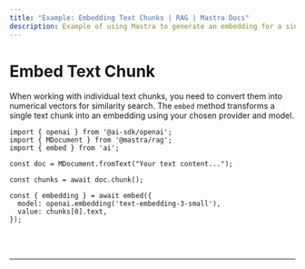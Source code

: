 ```yaml
---
title: "Example: Embedding Text Chunks | RAG | Mastra Docs"
description: Example of using Mastra to generate an embedding for a single text chunk for similarity search.
---
```



# Embed Text Chunk

When working with individual text chunks, you need to convert them into numerical vectors for similarity search. The `embed` method transforms a single text chunk into an embedding using your chosen provider and model.

```tsx copy
import { openai } from '@ai-sdk/openai';
import { MDocument } from '@mastra/rag';
import { embed } from 'ai';

const doc = MDocument.fromText("Your text content...");

const chunks = await doc.chunk();

const { embedding } = await embed({
  model: openai.embedding('text-embedding-3-small'),
  value: chunks[0].text,
});
```

<br />
<br />
<hr className="dark:border-[#404040] border-gray-300" />
<br />
<br />
<GithubLink
  link={
    "https://github.com/mastra-ai/mastra/blob/main/examples/basics/rag/embed-text-chunk"
  }
/>
